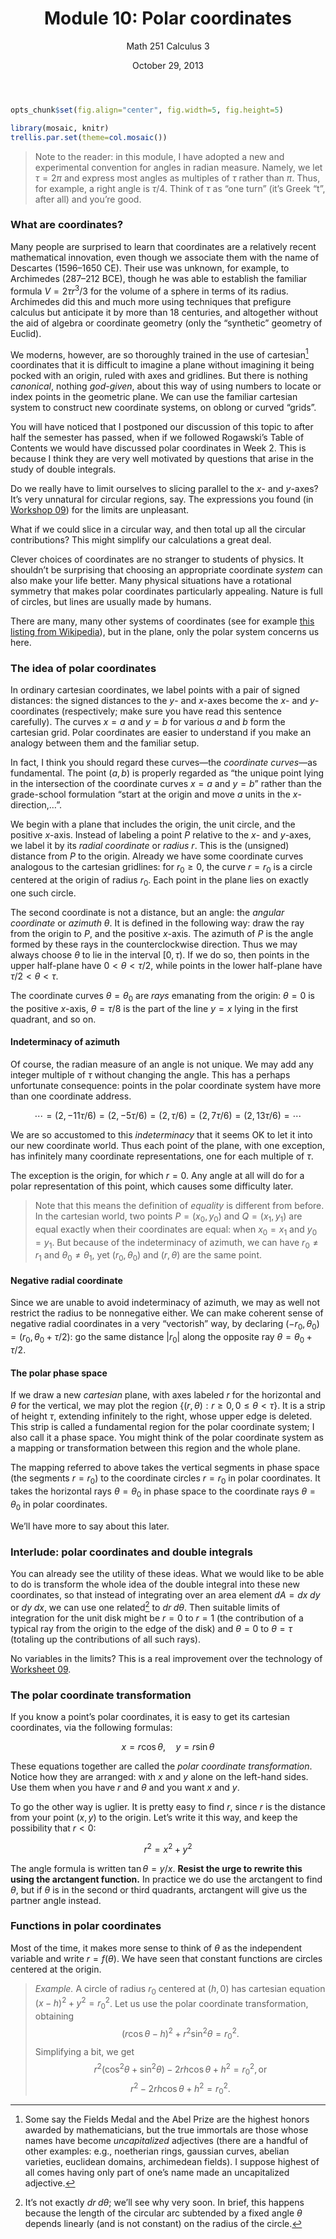 % Module 10:
  Polar coordinates
% Math 251 Calculus 3
% October 29, 2013

```{r echo=FALSE,results="hide",label="options"}
opts_chunk$set(fig.align="center", fig.width=5, fig.height=5)
```

```{r echo=FALSE,warning=FALSE,error=FALSE,message=FALSE,results="hide"}
library(mosaic, knitr)
trellis.par.set(theme=col.mosaic())
```

\newcommand{\angl}[1]{\langle #1 \rangle}
\newcommand{\norm}[1]{\lVert #1 \rVert}
\newcommand{\abs}[1]{\lvert #1 \rvert}
\newcommand{\Angl}[1]{\left\langle #1 \right\rangle}
\newcommand{\Norm}[1]{\left\lVert #1 \right\rVert}
\newcommand{\Abs}[1]{\left\lvert #1 \right\rvert}

> Note to the reader: in this module, I have adopted a new and experimental convention for angles in radian measure. Namely, we let $\tau = 2\pi$ and express most angles as multiples of $\tau$ rather than $\pi$. Thus, for example, a right angle is $\tau/4$. Think of $\tau$ as "one turn" (it's Greek "t", after all) and you're good.

### What are coordinates?

Many people  are surprised to learn that coordinates are a relatively recent mathematical innovation, even though we associate them with the name of Descartes&nbsp;(1596--1650 CE). Their use was unknown, for example, to Archimedes&nbsp;(287--212 BCE), though he was able to establish the familiar formula $V = 2\tau r^3/3$ for the volume of a sphere in terms of its radius. Archimedes did this and much more using techniques that prefigure calculus but anticipate it by more than 18 centuries, and altogether without the aid of algebra or coordinate geometry (only the "synthetic" geometry of Euclid).

We moderns, however, are so thoroughly trained in the use of cartesian[^honor] coordinates that it is difficult to imagine a plane without imagining it being pocked with an origin, ruled with axes and gridlines. But there is nothing *canonical*, nothing *god-given*, about this way of using numbers to locate or index points in the geometric plane. We can use the familiar cartesian system to construct new coordinate systems, on oblong or curved "grids".

[^honor]: Some say the Fields Medal and the Abel Prize are the highest honors awarded by mathematicians, but the true immortals are those whose names have become *uncapitalized* adjectives (there are a handful of other examples: e.g., noetherian rings, gaussian curves, abelian varieties, euclidean domains, archimedean fields). I suppose highest of all comes having only part of one's name made an uncapitalized adjective.

You will have noticed that I postponed our discussion of this topic to after half the semester has passed, when if we followed Rogawski's Table of Contents we would have discussed polar coordinates in Week 2. This is because I think they are very well motivated by questions that arise in the study of double integrals.

Do we really have to limit ourselves to slicing parallel to the $x$- and $y$-axes? It's very unnatural for circular regions, say. The expressions you found (in [Workshop 09][w09]) for the limits are unpleasant.

What if we could slice in a circular way, and then total up all the circular contributions? This might simplify our calculations a great deal.

Clever choices of coordinates are no stranger to students of physics. It shouldn't be surprising that choosing an appropriate coordinate *system* can also make your life better. Many physical situations have a rotational symmetry that makes polar coordinates particularly appealing. Nature is full of circles, but lines are usually made by humans.

There are many, many other systems of coordinates (see for example [this listing from Wikipedia](http://en.wikipedia.org/wiki/Category:Coordinate_systems)), but in the plane, only the polar system concerns us here. 

### The idea of polar coordinates

In ordinary cartesian coordinates, we label points with a pair of signed distances: the signed distances to the $y$- and $x$-axes become the $x$- and $y$-coordinates (respectively; make sure you have read this sentence carefully). The curves $x = a$ and $y = b$ for various $a$ and $b$ form the cartesian grid. Polar coordinates are easier to understand if you make an analogy between them and the familiar setup. 

In fact, I think you should regard these curves---the *coordinate curves*---as fundamental. The point $(a,b)$ is properly regarded as "the unique point lying in the intersection of the coordinate curves $x = a$ and $y = b$" rather than the grade-school formulation "start at the origin and move $a$ units in the $x$-direction,...".

We begin with a plane that includes the origin, the unit circle, and the positive $x$-axis. Instead of labeling a point $P$ relative to the $x$- and $y$-axes, we label it by its *radial coordinate* or *radius* $r$. This is the (unsigned) distance from $P$ to the origin. Already we have some coordinate curves analogous to the cartesian gridlines: for $r_0 \geq 0$, the curve $r = r_0$ is a circle centered at the origin of radius $r_0$. Each point in the plane lies on exactly one such circle.

The second coordinate is not a distance, but an angle: the *angular coordinate* or *azimuth* $\theta$. It is defined in the following way: draw the ray from the origin to $P$, and the positive $x$-axis. The azimuth of $P$ is the angle formed by these rays in the counterclockwise direction. Thus we may always choose $\theta$ to lie in the interval $[0, \tau)$. If we do so, then points in the upper half-plane have $0 < \theta < \tau/2$, while points in the lower half-plane have $\tau/2 < \theta < \tau$.

The coordinate curves $\theta = \theta_0$ are *rays* emanating from the origin: $\theta = 0$ is the positive $x$-axis, $\theta = \tau/8$ is the part of the line $y = x$ lying in the first quadrant, and so on.

#### Indeterminacy of azimuth

Of course, the radian measure of an angle is not unique. We may add any integer multiple of $\tau$ without changing the angle. This has a perhaps unfortunate consequence: points in the polar coordinate system have more than one coordinate address.

$$ \cdots = (2, -11\tau/6) = (2, -5\tau/6) = (2, \tau/6) = (2, 7\tau/6) = (2, 13\tau/6) =  \cdots $$

We are so accustomed to this *indeterminacy* that it seems OK to let it into our new coordinate world. Thus each point of the plane, with one exception, has infinitely many coordinate representations, one for each multiple of $\tau$.

The exception is the origin, for which $r = 0$. Any angle at all will do for a polar representation of this point, which causes some difficulty later.

> Note that this means the definition of *equality* is different from before. In the cartesian world, two points $P = (x_0,y_0)$ and $Q = (x_1,y_1)$ are equal exactly when their coordinates are equal: when $x_0 = x_1$ and $y_0 = y_1$. But because of the indeterminacy of azimuth, we can have $r_0 \ne r_1$ and $\theta_0 \ne \theta_1$, yet $(r_0, \theta_0)$ and $(r, \theta)$ are the same point.

#### Negative radial coordinate

Since we are unable to avoid indeterminacy of azimuth, we may as well not restrict the radius to be nonnegative either. We can make coherent sense of negative radial coordinates in a very "vectorish" way, by declaring $(-r_0, \theta_0) = (r_0, \theta_0 + \tau/2)$: go the same distance $\abs{r_0}$ along the opposite ray $\theta = \theta_0 + \tau/2$.

#### The polar phase space

If we draw a new *cartesian* plane, with axes labeled $r$ for the horizontal and $\theta$ for the vertical, we may plot the region $\{ (r, \theta) : r \geq 0, 0 \leq \theta < \tau \}$. It is a strip of height $\tau$, extending infinitely to the right, whose upper edge is deleted. This strip is called a fundamental region for the polar coordinate system; I also call it a phase space. You might think of the polar coordinate system as a mapping or transformation between this region and the whole plane. 

The mapping referred to above takes the vertical segments in phase space (the segments $r = r_0$) to the coordinate circles $r = r_0$ in polar coordinates. It takes the horizontal rays $\theta = \theta_0$ in phase space to the coordinate rays $\theta = \theta_0$ in polar coordinates.

We'll have more to say about this later.

### Interlude: polar coordinates and double integrals

You can already see the utility of these ideas. What we would like to be able to do is transform the whole idea of the double integral into these new coordinates, so that instead of integrating over an area element $dA = dx \; dy$ or $dy \; dx$, we can use one related[^jacobian] to $dr \; d\theta$. Then suitable limits of integration for the unit disk might be $r = 0$ to $r = 1$ (the contribution of a typical ray from the origin to the edge of the disk) and $\theta = 0$ to $\theta = \tau$ (totaling up the contributions of all such rays).

No variables in the limits? This is a real improvement over the technology of [Worksheet 09][w09].

[^jacobian]: It's not exactly $dr \; d\theta$; we'll see why very soon. In brief, this happens because the length of the circular arc subtended by a fixed angle $\theta$ depends linearly (and is not constant) on the radius of the circle.

### The polar coordinate transformation

If you know a point's polar coordinates, it is easy to get its cartesian coordinates, via the following formulas:

$$ x = r \cos{\theta}, \quad y = r \sin{\theta} $$

These equations together are called the *polar coordinate transformation*. Notice how they are arranged: with $x$ and $y$ alone on the left-hand sides. Use them when you have $r$ and $\theta$ and you want $x$ and $y$.

To go the other way is uglier. It is pretty easy to find $r$, since $r$ is the distance from your point $(x,y)$ to the origin. Let's write it this way, and keep the possibility that $r < 0$:

$$ r^2 = x^2 + y^2 $$

The angle formula is written $\tan{\theta} = y/x$. **Resist the urge to rewrite this using the arctangent function.** In practice we do use the arctangent to find $\theta$, but if $\theta$ is in the second or third quadrants, arctangent will give us the partner angle instead.

### Functions in polar coordinates

Most of the time, it makes more sense to think of $\theta$ as the independent variable and write $r = f(\theta)$. We have seen that constant functions are circles centered at the origin.

> *Example.* A circle of radius $r_0$ centered at $(h,0)$ has cartesian equation $(x - h)^2 + y^2 = r_0^2$. Let us use the polar coordinate transformation, obtaining 
> $$ (r \cos \theta - h)^2 + r^2 \sin^2 \theta = r_0^2.$$ 
> Simplifying a bit, we get 
> $$r^2 (\cos^2 \theta + \sin^2 \theta) - 2rh \cos \theta + h^2 = r_0^2,\, \text{or}$$
> $$r^2 - 2rh \cos\theta + h^2 = r_0^2.$$

[w09]: ../../workshops/09/Workshop.pdf